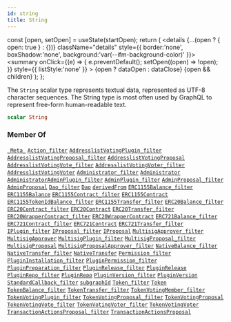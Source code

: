 ```yaml
---
id: string
title: String
---
```









  const [open, setOpen] = useState(startOpen);
  return (
    <details {...(open ? { open: true } : {})} className="details" style={{ border:'none', boxShadow:'none', background:'var(--ifm-background-color)' }}>
      <summary
        onClick={(e) => {
          e.preventDefault();
          setOpen((open) => !open);
        }}
        style={{ listStyle:'none' }}
      >
      {open ? dataOpen : dataClose}
      </summary>
      {open && children}
    </details>
  );
};








The `String` scalar type represents textual data, represented as UTF-8 character sequences. The String type is most often used by GraphQL to represent free-form human-readable text.


```graphql
scalar String
```








### Member Of

[`_Meta_`](/docs/subgraph/reference-guide/objects/meta)  <Badge class="badge badge--secondary" text="object"/><Bullet />[`Action_filter`](/docs/subgraph/reference-guide/inputs/action-filter)  <Badge class="badge badge--secondary" text="input"/><Bullet />[`AddresslistVotingPlugin_filter`](/docs/subgraph/reference-guide/inputs/addresslist-voting-plugin-filter)  <Badge class="badge badge--secondary" text="input"/><Bullet />[`AddresslistVotingProposal_filter`](/docs/subgraph/reference-guide/inputs/addresslist-voting-proposal-filter)  <Badge class="badge badge--secondary" text="input"/><Bullet />[`AddresslistVotingProposal`](/docs/subgraph/reference-guide/objects/addresslist-voting-proposal)  <Badge class="badge badge--secondary" text="object"/><Bullet />[`AddresslistVotingVote_filter`](/docs/subgraph/reference-guide/inputs/addresslist-voting-vote-filter)  <Badge class="badge badge--secondary" text="input"/><Bullet />[`AddresslistVotingVoter_filter`](/docs/subgraph/reference-guide/inputs/addresslist-voting-voter-filter)  <Badge class="badge badge--secondary" text="input"/><Bullet />[`AddresslistVotingVoter`](/docs/subgraph/reference-guide/objects/addresslist-voting-voter)  <Badge class="badge badge--secondary" text="object"/><Bullet />[`Administrator_filter`](/docs/subgraph/reference-guide/inputs/administrator-filter)  <Badge class="badge badge--secondary" text="input"/><Bullet />[`Administrator`](/docs/subgraph/reference-guide/objects/administrator)  <Badge class="badge badge--secondary" text="object"/><Bullet />[`AdministratorAdminPlugin_filter`](/docs/subgraph/reference-guide/inputs/administrator-admin-plugin-filter)  <Badge class="badge badge--secondary" text="input"/><Bullet />[`AdminPlugin_filter`](/docs/subgraph/reference-guide/inputs/admin-plugin-filter)  <Badge class="badge badge--secondary" text="input"/><Bullet />[`AdminProposal_filter`](/docs/subgraph/reference-guide/inputs/admin-proposal-filter)  <Badge class="badge badge--secondary" text="input"/><Bullet />[`AdminProposal`](/docs/subgraph/reference-guide/objects/admin-proposal)  <Badge class="badge badge--secondary" text="object"/><Bullet />[`Dao_filter`](/docs/subgraph/reference-guide/inputs/dao-filter)  <Badge class="badge badge--secondary" text="input"/><Bullet />[`Dao`](/docs/subgraph/reference-guide/objects/dao)  <Badge class="badge badge--secondary" text="object"/><Bullet />[`derivedFrom`](/docs/subgraph/reference-guide/directives/derived-from)  <Badge class="badge badge--secondary" text="directive"/><Bullet />[`ERC1155Balance_filter`](/docs/subgraph/reference-guide/inputs/erc1155-balance-filter)  <Badge class="badge badge--secondary" text="input"/><Bullet />[`ERC1155Balance`](/docs/subgraph/reference-guide/objects/erc1155-balance)  <Badge class="badge badge--secondary" text="object"/><Bullet />[`ERC1155Contract_filter`](/docs/subgraph/reference-guide/inputs/erc1155-contract-filter)  <Badge class="badge badge--secondary" text="input"/><Bullet />[`ERC1155Contract`](/docs/subgraph/reference-guide/objects/erc1155-contract)  <Badge class="badge badge--secondary" text="object"/><Bullet />[`ERC1155TokenIdBalance_filter`](/docs/subgraph/reference-guide/inputs/erc1155-token-id-balance-filter)  <Badge class="badge badge--secondary" text="input"/><Bullet />[`ERC1155Transfer_filter`](/docs/subgraph/reference-guide/inputs/erc1155-transfer-filter)  <Badge class="badge badge--secondary" text="input"/><Bullet />[`ERC20Balance_filter`](/docs/subgraph/reference-guide/inputs/erc20-balance-filter)  <Badge class="badge badge--secondary" text="input"/><Bullet />[`ERC20Contract_filter`](/docs/subgraph/reference-guide/inputs/erc20-contract-filter)  <Badge class="badge badge--secondary" text="input"/><Bullet />[`ERC20Contract`](/docs/subgraph/reference-guide/objects/erc20-contract)  <Badge class="badge badge--secondary" text="object"/><Bullet />[`ERC20Transfer_filter`](/docs/subgraph/reference-guide/inputs/erc20-transfer-filter)  <Badge class="badge badge--secondary" text="input"/><Bullet />[`ERC20WrapperContract_filter`](/docs/subgraph/reference-guide/inputs/erc20-wrapper-contract-filter)  <Badge class="badge badge--secondary" text="input"/><Bullet />[`ERC20WrapperContract`](/docs/subgraph/reference-guide/objects/erc20-wrapper-contract)  <Badge class="badge badge--secondary" text="object"/><Bullet />[`ERC721Balance_filter`](/docs/subgraph/reference-guide/inputs/erc721-balance-filter)  <Badge class="badge badge--secondary" text="input"/><Bullet />[`ERC721Contract_filter`](/docs/subgraph/reference-guide/inputs/erc721-contract-filter)  <Badge class="badge badge--secondary" text="input"/><Bullet />[`ERC721Contract`](/docs/subgraph/reference-guide/objects/erc721-contract)  <Badge class="badge badge--secondary" text="object"/><Bullet />[`ERC721Transfer_filter`](/docs/subgraph/reference-guide/inputs/erc721-transfer-filter)  <Badge class="badge badge--secondary" text="input"/><Bullet />[`IPlugin_filter`](/docs/subgraph/reference-guide/inputs/iplugin-filter)  <Badge class="badge badge--secondary" text="input"/><Bullet />[`IProposal_filter`](/docs/subgraph/reference-guide/inputs/iproposal-filter)  <Badge class="badge badge--secondary" text="input"/><Bullet />[`IProposal`](/docs/subgraph/reference-guide/interfaces/iproposal)  <Badge class="badge badge--secondary" text="interface"/><Bullet />[`MultisigApprover_filter`](/docs/subgraph/reference-guide/inputs/multisig-approver-filter)  <Badge class="badge badge--secondary" text="input"/><Bullet />[`MultisigApprover`](/docs/subgraph/reference-guide/objects/multisig-approver)  <Badge class="badge badge--secondary" text="object"/><Bullet />[`MultisigPlugin_filter`](/docs/subgraph/reference-guide/inputs/multisig-plugin-filter)  <Badge class="badge badge--secondary" text="input"/><Bullet />[`MultisigProposal_filter`](/docs/subgraph/reference-guide/inputs/multisig-proposal-filter)  <Badge class="badge badge--secondary" text="input"/><Bullet />[`MultisigProposal`](/docs/subgraph/reference-guide/objects/multisig-proposal)  <Badge class="badge badge--secondary" text="object"/><Bullet />[`MultisigProposalApprover_filter`](/docs/subgraph/reference-guide/inputs/multisig-proposal-approver-filter)  <Badge class="badge badge--secondary" text="input"/><Bullet />[`NativeBalance_filter`](/docs/subgraph/reference-guide/inputs/native-balance-filter)  <Badge class="badge badge--secondary" text="input"/><Bullet />[`NativeTransfer_filter`](/docs/subgraph/reference-guide/inputs/native-transfer-filter)  <Badge class="badge badge--secondary" text="input"/><Bullet />[`NativeTransfer`](/docs/subgraph/reference-guide/objects/native-transfer)  <Badge class="badge badge--secondary" text="object"/><Bullet />[`Permission_filter`](/docs/subgraph/reference-guide/inputs/permission-filter)  <Badge class="badge badge--secondary" text="input"/><Bullet />[`PluginInstallation_filter`](/docs/subgraph/reference-guide/inputs/plugin-installation-filter)  <Badge class="badge badge--secondary" text="input"/><Bullet />[`PluginPermission_filter`](/docs/subgraph/reference-guide/inputs/plugin-permission-filter)  <Badge class="badge badge--secondary" text="input"/><Bullet />[`PluginPreparation_filter`](/docs/subgraph/reference-guide/inputs/plugin-preparation-filter)  <Badge class="badge badge--secondary" text="input"/><Bullet />[`PluginRelease_filter`](/docs/subgraph/reference-guide/inputs/plugin-release-filter)  <Badge class="badge badge--secondary" text="input"/><Bullet />[`PluginRelease`](/docs/subgraph/reference-guide/objects/plugin-release)  <Badge class="badge badge--secondary" text="object"/><Bullet />[`PluginRepo_filter`](/docs/subgraph/reference-guide/inputs/plugin-repo-filter)  <Badge class="badge badge--secondary" text="input"/><Bullet />[`PluginRepo`](/docs/subgraph/reference-guide/objects/plugin-repo)  <Badge class="badge badge--secondary" text="object"/><Bullet />[`PluginVersion_filter`](/docs/subgraph/reference-guide/inputs/plugin-version-filter)  <Badge class="badge badge--secondary" text="input"/><Bullet />[`PluginVersion`](/docs/subgraph/reference-guide/objects/plugin-version)  <Badge class="badge badge--secondary" text="object"/><Bullet />[`StandardCallback_filter`](/docs/subgraph/reference-guide/inputs/standard-callback-filter)  <Badge class="badge badge--secondary" text="input"/><Bullet />[`subgraphId`](/docs/subgraph/reference-guide/directives/subgraph-id)  <Badge class="badge badge--secondary" text="directive"/><Bullet />[`Token_filter`](/docs/subgraph/reference-guide/inputs/token-filter)  <Badge class="badge badge--secondary" text="input"/><Bullet />[`Token`](/docs/subgraph/reference-guide/interfaces/token)  <Badge class="badge badge--secondary" text="interface"/><Bullet />[`TokenBalance_filter`](/docs/subgraph/reference-guide/inputs/token-balance-filter)  <Badge class="badge badge--secondary" text="input"/><Bullet />[`TokenTransfer_filter`](/docs/subgraph/reference-guide/inputs/token-transfer-filter)  <Badge class="badge badge--secondary" text="input"/><Bullet />[`TokenVotingMember_filter`](/docs/subgraph/reference-guide/inputs/token-voting-member-filter)  <Badge class="badge badge--secondary" text="input"/><Bullet />[`TokenVotingPlugin_filter`](/docs/subgraph/reference-guide/inputs/token-voting-plugin-filter)  <Badge class="badge badge--secondary" text="input"/><Bullet />[`TokenVotingProposal_filter`](/docs/subgraph/reference-guide/inputs/token-voting-proposal-filter)  <Badge class="badge badge--secondary" text="input"/><Bullet />[`TokenVotingProposal`](/docs/subgraph/reference-guide/objects/token-voting-proposal)  <Badge class="badge badge--secondary" text="object"/><Bullet />[`TokenVotingVote_filter`](/docs/subgraph/reference-guide/inputs/token-voting-vote-filter)  <Badge class="badge badge--secondary" text="input"/><Bullet />[`TokenVotingVoter_filter`](/docs/subgraph/reference-guide/inputs/token-voting-voter-filter)  <Badge class="badge badge--secondary" text="input"/><Bullet />[`TokenVotingVoter`](/docs/subgraph/reference-guide/objects/token-voting-voter)  <Badge class="badge badge--secondary" text="object"/><Bullet />[`TransactionActionsProposal_filter`](/docs/subgraph/reference-guide/inputs/transaction-actions-proposal-filter)  <Badge class="badge badge--secondary" text="input"/><Bullet />[`TransactionActionsProposal`](/docs/subgraph/reference-guide/objects/transaction-actions-proposal)  <Badge class="badge badge--secondary" text="object"/>

